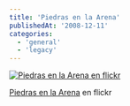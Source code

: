 ```yaml
---
title: 'Piedras en la Arena'
publishedAt: '2008-12-11'
categories:
  - 'general'
  - 'legacy'
---
```


[![Piedras en la Arena en flickr](http://farm4.static.flickr.com/3244/3096465530_a842edcba1.jpg)](http://www.flickr.com/photos/ryck/3096465530/ 'Piedras en la Arena')

[Piedras en la Arena](http://www.flickr.com/photos/ryck/3096465530/) en flickr
